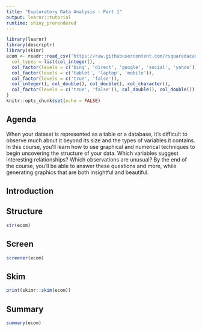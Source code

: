 ```yaml
---
title: "Exploratory Data Analysis - Part 1"
output: learnr::tutorial
runtime: shiny_prerendered
---
```


```r
library(learnr)
library(descriptr)
library(skimr)
ecom <- readr::read_csv('https://raw.githubusercontent.com/rsquaredacademy/datasets/master/web.csv', 
  col_types = list(col_integer(), 
  col_factor(levels = c('bing', 'direct', 'google', 'social', 'yahoo')), 
  col_factor(levels = c('tablet', 'laptop', 'mobile')), 
  col_factor(levels = c('true', 'false')), 
  col_integer(), col_double(), col_double(), col_character(), 
  col_factor(levels = c('true', 'false')), col_double(), col_double())            
)
knitr::opts_chunk$set(echo = FALSE)
```

## Agenda

When your dataset is represented as a table or a database, it's difficult to observe much about it beyond its size and the types of variables it contains. In this course, you'll learn how to use graphical and numerical techniques to begin uncovering the structure of your data. Which variables suggest interesting relationships? Which observations are unusual? By the end of the course, you'll be able to answer these questions and more, while generating graphics that are both insightful and beautiful.

## Introduction


## Structure 

```r
str(ecom)
```

## Screen

```r
screener(ecom)
```

## Skim

```r
print(skimr::skim(ecom))
```

## Summary 

```r
summary(ecom)
```
